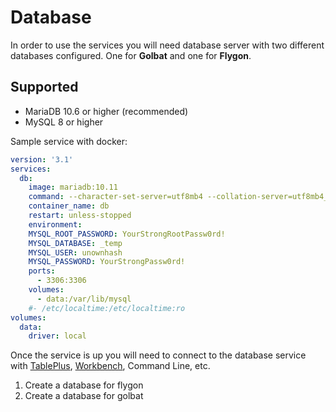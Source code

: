 # Database

In order to use the services you will need database server with two different databases configured. One for **Golbat** and one for **Flygon**.

## Supported

- MariaDB 10.6 or higher (recommended)
- MySQL 8 or higher

Sample service with docker:

```yml filename="docker-compose.yml"
version: '3.1'
services:
  db:
    image: mariadb:10.11
    command: --character-set-server=utf8mb4 --collation-server=utf8mb4_unicode_ci --default-authentication-plugin=mysql_native_password --binlog-expire-logs-seconds=86400
    container_name: db
    restart: unless-stopped
    environment:
    MYSQL_ROOT_PASSWORD: YourStrongRootPassw0rd!
    MYSQL_DATABASE: _temp
    MYSQL_USER: unownhash
    MYSQL_PASSWORD: YourStrongPassw0rd!
    ports:
      - 3306:3306
    volumes:
      - data:/var/lib/mysql
    #- /etc/localtime:/etc/localtime:ro
volumes:
  data:
    driver: local
```

Once the service is up you will need to connect to the database service with [TablePlus](https://tableplus.com/), [Workbench](https://www.mysql.com/products/workbench/), Command Line, etc.

1. Create a database for flygon
1. Create a database for golbat
